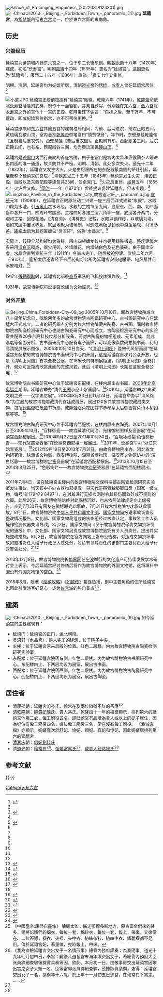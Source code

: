 {{noteTA
|1=zh-hans:乾东五所; zh-hant:乾東五所;
|2=zh-hans:承乾宫; zh-hant:承乾宮;
}}
[[File:Palace_of_Prolonging_Happiness_(20220318123301).jpg|thumb]]
[[File:·˙·ChinaUli2010·.·_Beijing_-_Forbidden_Town_-_panoramio_(11).jpg|thumb]]
{{coord|39.91887|116.39241|display=title}}
'''延禧宮'''，為[[紫禁城|紫禁城]]內廷[[東六宮|東六宮]]之一，位於東六宮區的東南角。

==历史==
===兴毁经历===
延禧宫为紫禁城内廷东六宫之一，位于东二长街东侧。[[明朝|明朝]][[永乐_(明朝)|永樂]]十八年（1420年）建成，初名“长寿宫”。明朝[[嘉靖|嘉靖]]十四年（1535年）更名为“延祺宫”。[[清朝|清朝]]更名为“延禧宫”，[[康熙|康熙]]二十五年（1686年）重修。<ref name="yanxigong">{{Cite web|url=http://www.dpm.org.cn/www_oldweb/China/phoweb/BuildingPage/6/B2631.htm|title=延禧宫|accessdate=2018-11-08|publisher=故宫博物院|archiveurl=https://web.archive.org/web/20131030012555/http://www.dpm.org.cn/www_oldweb/China/phoweb/BuildingPage/6/B2631.htm|archivedate=2013-10-30}}</ref>[[嘉庆|嘉庆]]七年又重修。

明朝、清朝，延禧宫均为妃嫔所居，清朝[[道光帝|道光帝]]的[[恬嫔|恬嫔]]、[[成貴妃|成贵人]]曾在延禧宫居住。<ref name="yanxigong" />

[[File:小道.JPG|thumb]]
延禧宫正殿前檐挂有“延禧宫”陡匾。乾隆六年（1741年），[[乾隆帝|乾隆帝]]命依照[[永寿宫|永寿宫]]陡匾的式样，制作十一面匾额，并亲自题写，分别挂在[[东六宫|东六宫]]、[[西六宫|西六宫]]除[[永寿宫|永寿宫]]之外的其他十一宫的正殿。乾隆帝还下谕旨：“自挂之后，至千万年，不可擅动，即或妃嫔移住别宫，亦不可带往更换。”<ref name="dazszb">{{Cite web|url=http://paper.dzwww.com/shrb/content/20120818/Articel23002MT.htm|title=一幕幕后宫的悲喜剧|accessdate=2018-11-08|date=2012-08-18|publisher=生活日报数字报|archive-date=2020-08-09|archive-url=https://web.archive.org/web/20200809091609/http://paper.dzwww.com/shrb/content/20120818/Articel23002MT.htm|dead-url=no}}</ref>

延禧宫原来和[[东六宫|东六宫]]其他五宫的建筑格局相同，为前、后两进院，前院正殿五间，黄琉璃瓦歇山顶，室内悬挂[[乾隆帝|乾隆帝]]御笔匾曰“慎赞徽音”。年节时，东壁悬挂乾隆帝《圣制曹后重农赞》，西壁悬挂《曹后重农图》。正殿前有东、西配殿各三间。后院正殿五间，也有东、西配殿各三间，均为黄琉璃瓦[[硬山顶|硬山顶]]。<ref name="yanxigong" />

延禧宫是[[苍震门|苍震门]]内西行南向的首座宫院，由于苍震门是宫内太监和匠役勤杂人等进出内廷的唯一通道，故关防并不严密。明朝、清朝，此处多次失火。道光十二年（1832年），延禧宫又发生大火，火是由厨房所在的东配殿最南侧的炉灶引起，延烧至整个延禧宫的宫院。<ref name="xmbz">{{Cite web|url=http://www.newander.com/guji/beijing/gugong/10.htm|title=东六宫|accessdate=2018-11-08|publisher=新漫游者|archiveurl=https://web.archive.org/web/20131029190632/http://www.newander.com/guji/beijing/gugong/10.htm|archivedate=2013-10-29}}</ref>清朝[[道光|道光]]二十五年（1845年）延禧宫发生火灾，烧毁正殿、后殿以及东西配殿等建筑共25间，仅余宫门。<ref name="yanxigong" />火灾后重修。[[咸丰_(年号)|咸豐]]五年（1855年）火灾后又修。<ref name="xmbz" />[[同治|同治]]十一年（1872年）曾经提议复建延禧宫，但未实现。<ref name="yanxigong" />
[[File:Lingzhao_Pavilion_in_the_Forbidden_City_故宮靈沼軒_-_panoramio.jpg|thumb]]
[[宣统|宣统]]元年（1909年），在延禧宫正殿原址动工兴建一座三层西洋式建筑“水殿”。水殿四周为水池，引[[玉泉山|玉泉山]]之水环绕。水殿的主楼每层九间，底层东、西、南、北四面当中各开一门，四周环有围廊。主楼四角各接三层六角亭一座，底层各开两门，分别和主楼、回廊相通。《清宫词》、《清稗史》记载，水殿以铜作栋，以玻璃为墙，墙的夹层中置水养鱼，底层地板为玻璃制，可透过地板见到池中游鱼嬉戏、荷藻参差。[[隆裕太后|隆裕太后]]为其题匾额曰“灵沼轩”，俗称“水晶宫”。<ref name="yanxigong" />

实际上，该殿全部构架均为铁铸，殿内四根蟠龙纹柱也是用铸铁锻造。整座建筑大多采用[[汉白玉|汉白玉]]砌成，很少用砖，外墙雕花，内墙贴白色及花色瓷砖。由于国库空虚，水晶宫直到宣统三年（1911年）冬尚未完工，随后被迫停建。宣统二年六月（1910年），隆裕太后还曾经下令西苑电灯公所为延禧宫安装电暖炉、电风扇并且添安电灯。<ref name="yanxigong" />

1917年[[張勳復辟|張勳復辟]]时，延禧宫北部被[[直系|直系]]军队的飞机投炸弹炸毁。<ref name="yanxigong" />

1931年，故宫博物院将延禧宫改建为文物库房。<ref name="yanxigong" />

===对外开放===
[[File:Beijing_China_Forbidden-City-09.jpg|thumb]]
2005年10月10日，即故宫博物院成立八十周年纪念日，酝酿两年多的故宫博物院古陶瓷研究中心、古书画研究中心在延禧宫正式成立。二者的研究重点分别为故宫博物院藏古陶瓷、古书画。同时故宫博物院古陶瓷检测研究中心也随古陶瓷研究中心而成立，古陶瓷检测研究中心的实验室共配置20多台高科技仪器分析设备，可对古陶瓷的物相组成、元素组成、烧成温度等全面分析。古书画研究中心配备电子画廊，可以高像素数码拍摄书画、利用高清视屏展示图像。2005年10月10日当天，“《[[清明上河图|清明上河图]]》暨宋代风俗画展”在延禧宫东配楼的故宫博物院古书画研究中心内开展，这是延禧宫首次对公众开放，也是《清明上河图》首次全卷公展，在16米长的特制展柜里，《清明上河图》全卷打开，观众可近距离欣赏此画的完整风貌。此后《清明上河图》长期在这里全卷公展。<ref>{{Cite web|url=http://tech.qq.com/a/20051011/000057.htm|title=清明上河图首次公展 故宫请出看家宝贝祝寿|accessdate=2018-11-08|date=2005-10-11|publisher=腾讯网|archive-date=2018-11-08|archive-url=https://web.archive.org/web/20181108065729/http://tech.qq.com/a/20051011/000057.htm}}</ref>

故宫博物院古书画研究中心位于延禧宫东配楼，在楼内展出古书画。[[2008年夏季奥林匹克运动会|2008年北京奥运会]]期间，延禧宫举办“清代[[王翚|王翚]]小品山水画展”。<ref>{{Cite web|url=https://web.archive.org/web/20131029183818/http://www.cnci.gov.cn/shuhua/2008728/news_25753.htm|title=借奥运契机 展中华文明|accessdate=2018-11-08|date=2008-07-28|publisher=中国文化产业网|archiveurl=https://web.archive.org/web/20131029183818/http://www.cnci.gov.cn/shuhua/2008728/news_25753.htm|archivedate=2013-10-29}}</ref>2010年，延禧宫举办“典藏文明之光——汉字追忆展”。2013年8月23日到11月24日，延禧宫举办以“清风徐来”为主题的故宫博物院藏清代宫廷成扇展，展出120多件故宫博物院藏扇类文物，包括[[康熙帝|康熙帝]]临[[米芾|米芾]]书折扇、[[乾隆帝|乾隆帝]]绘荷花图并书恭奉皇太后御园赏荷诗木柄团扇等等。<ref name="jin">{{Cite web|url=http://www.financialnews.com.cn/wh_138/zh/201308/t20130830_40160.html|title=故宫博物院成扇展侧记|accessdate=2018-11-08|date=2013-08-30|publisher=中国金融新闻网|archiveurl=https://archive.today/20131017231741/http://www.financialnews.com.cn/wh_138/zh/201308/t20130830_40160.html|archivedate=2013-10-17|dead-url=no}}</ref>

故宫博物院古陶瓷研究中心位于延禧宫西配楼，在楼内展出古陶瓷。2007年10月1日至2009年10月，“官样御瓷——故宫藏清代同治、光绪御制图样及瓷器展”在延禧宫西配楼展出。<ref>{{Cite web|url=http://news.xinhuanet.com/shuhua/2007-09/30/content_6818287.htm|title=“十一”黄金周期间全国各地艺术展览一览|accessdate=2018-11-08|publisher=新华网|date=2007-09-30|archiveurl=https://web.archive.org/web/20071112214126/http://news.xinhuanet.com/shuhua/2007-09/30/content_6818287.htm|archivedate=2007-11-12}}</ref>2010年9月22日至2011年10月30日，“百圾冰纹裂·色佳称粉青——宋代官窑瓷器展”在延禧宫西配楼一层展出。<ref>{{Cite web|url=http://www.dpm.org.cn/shtml/400/@/115122.html|title=“宋代官窑瓷器展”将在延禧宫开展|accessdate=2018-11-08|publisher=故宫博物院|archiveurl=https://web.archive.org/web/20131030012529/http://www.dpm.org.cn/shtml/400/@/115122.html|archivedate=2013-10-30}}</ref>2011年，延禧宫举办“浙江原始青瓷展”。<ref name="jin" />2012年9月19日至2013年7月31日，由故宫博物院主办，河北省文物研究所、陕西省文物局、[[西安博物院|西安博物院]]、[[湖南省博物馆|湖南省博物馆]]、[[临安市文物馆|临安市文物馆]]协办的“洁白恬静——故宫博物院[[定窑|定窑]]瓷器展”在延禧宫西配楼展出。<ref>{{Cite web|url=http://www.visitbeijing.com.cn/play/exhibition/n214755535.shtml|title=“洁白恬静——故宫博物院定窑瓷器展”延禧宫开展|accessdate=2018-11-08|date=2012-09-28|publisher=北京旅游网|archive-date=2013-10-29|archive-url=https://web.archive.org/web/20131029184347/http://www.visitbeijing.com.cn/play/exhibition/n214755535.shtml}}</ref>2013年10月15日至2014年8月25日，“色彩绚烂——故宫博物院[[钧窑|钧窑]]瓷器展”在延禧宫西配楼展出。<ref>{{Cite web|url=http://news.cthy.com/Allnews/14336.html|title=“色彩绚烂——故宫博物院钧窑瓷器展”今日在延禧宫西配殿对公众开放|accessdate=2018-11-08|date=2013-10-16|publisher=中国旅游信息网，|archive-date=2022-03-28|archive-url=https://web.archive.org/web/20220328055823/http://news.cthy.com/Allnews/14336.html}}</ref>

2011年7月4日，设在延禧宫主楼内的故宫博物院文保科技部古陶瓷检测研究实验室发生事故，当天该中心向古器物部提取一只[[宋朝|宋代]][[哥窑|哥窑]]青釉葵瓣口盘（国家一级文物，编号“新179479 8497”），在对其进行无损检测时令其损伤而致碎成不规则的六瓣。此后26天，故宫博物院始终对此保持沉默，也未依照法律规定向上级报告。直到7月30日有网友在微博曝光此事故，7月31日故宫博物院方才承认此事故。8月1日，故宫博物院向[[中华人民共和国文化部|中华人民共和国文化部]]、[[国家文物局|国家文物局]]报送事故调查及整改情况报告。文化部、国家文物局组成的核查组经过核查认定，事故系工作人员操作检测仪器失误导致。8月2日，国家文物局《关于故宫博物院珍贵文物损坏情况的通报》中，文化部、国家文物局责成故宫博物院追究有关人员责任，提出并实施整改措施。8月3日，故官博物院在官方网站上发布公告称，对造成文物损坏事故的直接责任人给予行政记大过处分，对负有领导责任的该部门主要负责人给予行政警告处分。<ref>{{Cite web|url=http://business.sohu.com/20110808/n315702193.shtml|title=故宫蒙尘 中国头号文化遗产所托非人|accessdate=2018-11-08|date=2011-08-08|publisher=搜狐|archive-date=2021-04-17|archive-url=https://web.archive.org/web/20210417175344/https://business.sohu.com/20110808/n315702193.shtml}}</ref><ref>{{Cite web|url=http://news.hexun.com/2011-08-04/132076557.html|title=宋瓷受损事故责任人被记大过|accessdate=2018-11-08|date=2011-08-04|publisher=和讯网|archive-date=2019-08-19|archive-url=https://web.archive.org/web/20190819033118/http://news.hexun.com/2011-08-04/132076557.html}}</ref>

2013年12月8日，故宫博物院院长[[单霁翔|单霁翔]]在[[宁波|宁波]]举行的文化遗产可持续发展学术研讨会上表示，今后延禧宫经过修缮后将作为故宫博物院的外国文物馆，这将填补中国没有外国文物馆的空白。<ref>{{Cite web|url=http://hn.cnr.cn/hngbly/201312/t20131211_514371893.shtml|title=延禧宫将改成“外国文物馆”|accessdate=2018-11-08|date=2013-12-11|publisher=央广网|archive-date=2016-03-08|archive-url=https://web.archive.org/web/20160308042058/http://hn.cnr.cn/hngbly/201312/t20131211_514371893.shtml}}</ref>

2018年8月，隨著《[[延禧攻略|延禧攻略]]》《[[如懿传|如懿传]]》接连热播，剧中主要角色的住所延禧宮也因此引发游客好奇心，成为[[故宫|故宫]]游的热门景点<ref>{{Cite web|url=http://www.xinhuanet.com/politics/2018-08/22/c_1123305649.htm|title=热播剧带火延禧宫 游客：看了电视剧之后“慕名而来”|accessdate=2018-11-08|date=2018-08-22|publisher=新华网|archive-date=2022-05-24|archive-url=https://web.archive.org/web/20220524132431/http://www.xinhuanet.com/politics/2018-08/22/c_1123305649.htm}}</ref>。

==建築==
[[File:·˙·ChinaUli2010·.·_Beijing_-_Forbidden_Town_-_panoramio_(9).jpg|thumb]]
如今延禧宫的主要建筑有：
*延禧门：延禧宫的正门，坐北朝南。
*灵沼轩（水晶宫）：是未完工的建筑，位于院子中央。
*主楼：位于延禧宫原来后殿的位置。红色二层楼。内为故宫博物院古陶瓷检测研究实验室。
*东配楼：位于延禧宫院落东侧。红色二层楼。内为故宫博物院古书画研究中心。东配楼内上、下两层均设为展室，展出古书画。
*西配楼：位于延禧宫院落西侧。红色二层楼。内为故宫博物院古陶瓷研究中心。西配楼内上、下两层均设为展室，展出古陶瓷。

==居住者==
*[[清朝|清]][[康熙|康熙]]朝：延禧宮妃某氏、徐[[常在|常在]]及兩位[[徽號|徽號]]不詳的[[答應|答應]]<ref>《中國皇帝:康熙自畫像》 諭顧太監：朕走鄂爾多斯地方，蒙古富金們來的甚多。爾將妃嬪們的綿衣，每位一套，棉紗衣，每位一套，報上，帶來。又徐常在、二位答應，襯衣、夾襖、夾中衣、紡絲布衫、紡絲中衣、鍛靴襪都不足用。傳於延禧宮妃，著量做，完時報上，帶來。 </ref>
*[[清朝|清]][[乾隆|乾隆]]朝：[[婉貴太妃|婉貴妃陳氏]]、貴人某氏。乾隆四十一年的檔案顯示，排列第六的延禧宮他坦二處，僱工廚役五名。即延禧宮有品階為貴人或以上的妃子居住，因為妃位有僱工廚役四名，嬪位僱工廚役三名，常在沒有僱工廚役。 《添減底檔》亦顯示，婉嬪僅次於舒妃、愉妃、穎妃、容妃和惇妃，因此婉嬪居排列第六的延禧宮。
*[[清朝|清]][[嘉庆|嘉庆]]朝：[[信妃|信妃劉佳氏]]
*清[[道光|道光]]朝：[[豫嬪|玲常在]]<ref>《奏為查驗延禧宮交出女子一名情形事》總管內務府謹奏：為奏聞事。道光十九年七月初四日，奉旨：嗣後凡遇各宮未滿年限交出女子，著總管內務府大臣派員詳細查驗後據實具奏等因，欽此。本月初一日，由敬事房交出延禧宮因笨出宮之女子大妞一名，臣等當即派員詳細查驗，茲據該員稟稱，查得：延禧宮交出女子一名，據稱年十六歲，於上年十一月初五日進宮，在玲常在下當差。 ...... </ref>、[[恬嬪|恬嬪富察氏]]<ref name="yanxigong" />、[[成貴妃|成貴人鈕祜禄氏]]<ref name="yanxigong" />

== 参考文献 ==
{{Reflist|30em}}

{{-}}
{{Geographic Location
|西北 = [[承乾宫|承-{乾}-宫]]
|北 = [[永和宫|永和宫]]
|東北 = [[果房_(北京故宫)|南果房]]<br />[[茶库_(北京故宫)|茶库]]
|西 = [[景仁宫|景仁宫]]
|中央 = <BIG>'''延禧宮'''</BIG>
|東 = [[缎库_(北京故宫)|缎库]]
|西南 = [[斋宫_(北京故宫)|斋宫]]
|南 = [[毓庆宫|毓庆宫]]、[[奉先殿|奉先殿]]
|東南 = [[奉先殿|奉先殿]]
}}
{{中国20世纪建筑遗产}}
[[Category:东六宫|Category:东六宫]]